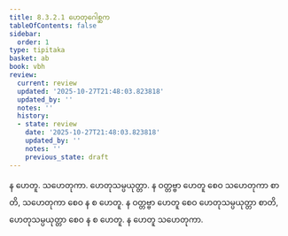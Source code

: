 ```yaml
---
title: 8.3.2.1 ဟေတုဂေါစ္ဆက
tableOfContents: false
sidebar:
  order: 1
type: tipitaka
basket: ab
book: vbh
review:
  current: review
  updated: '2025-10-27T21:48:03.823818'
  updated_by: ''
  notes: ''
  history:
  - state: review
    date: '2025-10-27T21:48:03.823818'
    updated_by: ''
    notes: ''
    previous_state: draft
---
```



<ReviewStatus review={frontmatter.review} showDetails={true} />

<HypothesisAnnotation frontmatter={frontmatter} />

<DynamicBreadcrumb />

<Division number="430" book="vbh" e="ch" v="30" p="223">

<Paragraph number="1453" book="vbh">
န ဟေတူ. သဟေတုကာ. ဟေတုသမ္ပယုတ္တာ. န ဝတ္တဗ္ဗာ ဟေတူ စေဝ သဟေတုကာ စာတိ, သဟေတုကာ စေဝ န စ ဟေတူ. န ဝတ္တဗ္ဗာ ဟေတူ စေဝ ဟေတုသမ္ပယုတ္တာ စာတိ, ဟေတုသမ္ပယုတ္တာ စေဝ န စ ဟေတူ. န ဟေတူ သဟေတုကာ.
</Paragraph>
</Division>